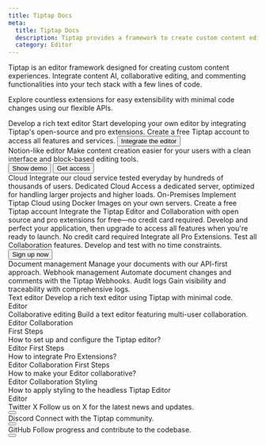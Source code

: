 ```yaml
---
title: Tiptap Docs
meta:
  title: Tiptap Docs
  description: Tiptap provides a framework to create custom content editors. Explore countless extensible features and handy cloud services.
  category: Editor
---
```



Tiptap is an editor framework designed for creating custom content experiences. Integrate content AI, collaborative editing, and commenting functionalities into your tech stack with a few lines of code.

Explore countless extensions for easy extensibility with minimal code changes using our flexible APIs.

<div className="grid gap-20">
    <CtaBox.Wrapper>
        <CtaBox.Title>Develop a rich text editor</CtaBox.Title>
        <CtaBox.Description>Start developing your own editor by integrating Tiptap's open-source and pro extensions. Create a free Tiptap account to access all features and services.</CtaBox.Description>
        <CtaBox.Actions className="-mx-3">
            <Button className="text-white/80 hover:text-white/100" variant="tertiary" asChild>
                <Link href="/editor/getting-started/overview">
                    Integrate the editor
                    <ArrowRightIcon className="w-4 h-4" />
                </Link>
            </Button>
        </CtaBox.Actions>
    </CtaBox.Wrapper>

  <Section
    title="Browse by feature"
    description="Review our docs and examples to learn how to incorporate Tiptap into your tech stack."
  >
    <div className="grid sm:grid-cols-2 gap-5">
      <ProductCard
        title="Editor"
        description="Headless and framework-agnostic rich text editor based on ProseMirror."
        tags={["Open source"]}
        documentationUrl="/editor/getting-started/overview"
        secondaryUrl="/examples/basics/default-text-editor"
        icon={editorIcon.src}
      />
      <ProductCard
        title="Collaboration"
        description="Real-time document editing with offline-first support."
        tags={["Cloud", "On premises"]}
        documentationUrl="/collaboration/getting-started/overview"
        secondaryUrl="/collaboration/getting-started/install"
        icon={collabIcon.src}
      />
      <ProductCard
        title="Content AI"
        description="In-line content manipulation with your custom LLM or OpenAI."
        tags={["Cloud", "On premises"]}
        documentationUrl="/content-ai/getting-started/overview"
        secondaryUrl="/content-ai/getting-started/overview#example"
        icon={contentAIIcon.src}
      />
      <ProductCard
        title="Comments"
        description="Integrate document and in-line comment functionality into your stack."
        tags={["Cloud", "On premises"]}
        documentationUrl="/comments/getting-started/overview"
        secondaryUrl="/comments/getting-started/overview#comments-example"
        icon={commentsIcon.src}
      />
      <ProductCard
        title="Documents"
        description="Manage and manipulate documents in your frontend or server-side."
        tags={["Cloud", "On premises"]}
        documentationUrl="/collaboration/documents"
        secondaryUrl="/collaboration/documents/rest-api"
        icon={documentsIcon.src}
      />
    </div>
  </Section>
  <Section
    title="Implement a template"
    description="Speed up your Tiptap integration into your React app with our UI template. You can deploy it as-is or customize it to meet your needs."
  >
    <ImageCard.Card>
      <ImageCard.Image src={contentTemplatesImage.src} alt="User interface templates for Tiptap" />
      <ImageCard.Content>
        <ImageCard.Title>Notion-like editor</ImageCard.Title>
        <ImageCard.Paragraph>Make content creation easier for your users with a clean interface and block-based editing tools.</ImageCard.Paragraph>
        <div className="flex items-center gap-2 mt-8">
            <Button asChild variant="secondary">
                <Link href="https://templates.tiptap.dev/">
                    Show demo
                    <ArrowRightIcon className="size-4" />
                </Link>
            </Button>
            <Button asChild variant="tertirary">
                <Link href="https://cloud.tiptap.dev/react-templates">
                    Get access
                    <ArrowRightIcon className="size-4" />
                </Link>
            </Button>
        </div>
      </ImageCard.Content>
    </ImageCard.Card>
  </Section>
  <Section
    title="Integrate or deploy Tiptap"
    description="Integrate Tiptap Cloud services into your environment or deploy our on-premises variant within your own infrastructure. Choose the solution that best fits your performance, management, and scalability requirements."
  >
    <Grid.Wrapper className="sm:grid-cols-2 lg:grid-cols-3">
      <Grid.Item>
        <Grid.ItemHeader>
          <CloudIcon className="w-6 h-6" />
        </Grid.ItemHeader>
        <Grid.ItemContent>
          <Grid.ItemTitle>Cloud</Grid.ItemTitle>
          <Grid.ItemParagraph>Integrate our cloud service tested everyday by hundreds of thousands of users.</Grid.ItemParagraph>
        </Grid.ItemContent>
      </Grid.Item>
      <Grid.Item>
        <Grid.ItemHeader>
          <DedicatedCloudIcon className="w-6 h-6" />
        </Grid.ItemHeader>
        <Grid.ItemContent>
          <Grid.ItemTitle>Dedicated Cloud</Grid.ItemTitle>
          <Grid.ItemParagraph>Access a dedicated server, optimized for handling larger projects and higher loads.</Grid.ItemParagraph>
        </Grid.ItemContent>
      </Grid.Item>
    <Grid.Item>
        <Grid.ItemHeader>
            <OnPremisesIcon className="w-6 h-6" />
        </Grid.ItemHeader>
        <Grid.ItemContent>
            <Grid.ItemTitle>On-Premises</Grid.ItemTitle>
            <Grid.ItemParagraph>Implement Tiptap Cloud using Docker Images on your own servers.</Grid.ItemParagraph>
        </Grid.ItemContent>
    </Grid.Item>
    </Grid.Wrapper>
    <CtaBox.Wrapper variant="light" className="mt-12">
      <CtaBox.Title>Create a free Tiptap account</CtaBox.Title>
      <CtaBox.Description>Integrate the Tiptap Editor and Collaboration with open source and pro extensions for free—no credit card required. Develop and perfect your application, then upgrade to access all features when you're ready to launch.</CtaBox.Description>
      <CtaBox.List>
        <CtaBox.ListItem title="Free sign up: ">No credit card required</CtaBox.ListItem>
        <CtaBox.ListItem title="Pro Extensions: ">Integrate all Pro Extensions.</CtaBox.ListItem>
        <CtaBox.ListItem title="Collaboration: ">Test all Collaboration features.</CtaBox.ListItem>
        <CtaBox.ListItem title="Unlimited dev time: ">Develop and test with no time constraints.</CtaBox.ListItem>
      </CtaBox.List>
      <CtaBox.Actions className="-mx-3">
        <Button variant="tertiary" asChild>
          <Link href="https://cloud.tiptap.dev/register">
            Sign up now
            <ArrowRightIcon className="w-4 h-4" />
          </Link>
        </Button>
      </CtaBox.Actions>
    </CtaBox.Wrapper>
  </Section>
  <Section
    title="Manage your documents"
    description="The Tiptap Platform offers a suite of tools to maintain and manipulate documents on both the frontend and backend."
  >
    <Grid.Wrapper className="sm:grid-cols-2 lg:grid-cols-3">
      <Grid.Item>
        <Grid.ItemHeader>
          <DocumentManagementIcon className="size-6" />
        </Grid.ItemHeader>
        <Grid.ItemContent>
          <Grid.ItemTitle>Document management</Grid.ItemTitle>
          <Grid.ItemParagraph>Manage your documents with our API-first approach.</Grid.ItemParagraph>
        </Grid.ItemContent>
      </Grid.Item>
      <Grid.Item>
        <Grid.ItemHeader>
          <WebhookIcon className="size-6" />
        </Grid.ItemHeader>
        <Grid.ItemContent>
          <Grid.ItemTitle>Webhook management</Grid.ItemTitle>
          <Grid.ItemParagraph>Automate document changes and comments with the Tiptap Webhooks.</Grid.ItemParagraph>
        </Grid.ItemContent>
      </Grid.Item>
      <Grid.Item>
        <Grid.ItemHeader>
          <AuditLogsIcon className="size-6" />
        </Grid.ItemHeader>
        <Grid.ItemContent>
          <Grid.ItemTitle>Audit logs</Grid.ItemTitle>
          <Grid.ItemParagraph>Gain visibility and traceability with comprehensive logs.</Grid.ItemParagraph>
        </Grid.ItemContent>
      </Grid.Item>
    </Grid.Wrapper>
  </Section>
  <Section title="Examples" moreLink={{ label: 'Browse examples', url: '/docs/examples' }}>
    <CardGrid.Wrapper>
      <CardGrid.Item asChild>
        <Link href="/examples/basics/default-text-editor">
          <CardGrid.ItemImage asNextImage src={cardCoverDefaultEditor.src} width={cardCoverDefaultEditor.width} height={cardCoverDefaultEditor.height} alt="Image" />
          <div>
            <CardGrid.ItemTitle>Text editor</CardGrid.ItemTitle>
            <CardGrid.ItemParagraph>Develop a rich text editor using Tiptap with minimal code.</CardGrid.ItemParagraph>
          </div>
          <CardGrid.ItemFooter>
            <Tag>Editor</Tag>
          </CardGrid.ItemFooter>
        </Link>
      </CardGrid.Item>
      <CardGrid.Item asChild>
        <Link href="/examples/advanced/collaborative-editing">
          <CardGrid.ItemImage asNextImage src={cardCoverCollaborativeEditing.src} width={cardCoverCollaborativeEditing.width} height={cardCoverCollaborativeEditing.height} alt="Image" />
          <div>
            <CardGrid.ItemTitle>Collaborative editing</CardGrid.ItemTitle>
            <CardGrid.ItemParagraph>Build a text editor featuring multi-user collaboration.</CardGrid.ItemParagraph>
          </div>
          <CardGrid.ItemFooter>
            <Tag>Editor</Tag>
            <Tag>Collaboration</Tag>
          </CardGrid.ItemFooter>
        </Link>
      </CardGrid.Item>
    </CardGrid.Wrapper>
  </Section>
  <Section title="Guides" moreLink={{ label: 'Browse guides', url: '/docs/guides' }}>
    <CardGrid.Wrapper>
      <CardGrid.Item asChild>
          <Link href="/editor/getting-started/configure">
          <CardGrid.Subtitle size="sm">First Steps</CardGrid.Subtitle>
          <div>
            <CardGrid.ItemTitle>How to set up and configure the Tiptap editor?</CardGrid.ItemTitle>
          </div>
          <CardGrid.ItemFooter>
            <Tag>Editor</Tag>
          </CardGrid.ItemFooter>
        </Link>
      </CardGrid.Item>
      <CardGrid.Item asChild>
          <Link href="/guides/pro-extensions">
          <CardGrid.Subtitle size="sm">First Steps</CardGrid.Subtitle>
          <div>
            <CardGrid.ItemTitle>How to integrate Pro Extensions?</CardGrid.ItemTitle>
          </div>
          <CardGrid.ItemFooter>
            <Tag>Editor</Tag>
            <Tag>Collaboration</Tag>
          </CardGrid.ItemFooter>
        </Link>
      </CardGrid.Item>
      <CardGrid.Item asChild>
          <Link href="/collaboration/getting-started/install">
          <CardGrid.Subtitle size="sm">First Steps</CardGrid.Subtitle>
          <div>
              <CardGrid.ItemTitle>How to make your Editor collaborative?</CardGrid.ItemTitle>
          </div>
          <CardGrid.ItemFooter>
            <Tag>Editor</Tag>
            <Tag>Collaboration</Tag>
          </CardGrid.ItemFooter>
        </Link>
      </CardGrid.Item>
      <CardGrid.Item asChild>
          <Link href="/editor/getting-started/style-editor">
            <CardGrid.Subtitle size="sm">Styling</CardGrid.Subtitle>
          <div>
              <CardGrid.ItemTitle>How to apply styling to the headless Tiptap Editor</CardGrid.ItemTitle>
          </div>
          <CardGrid.ItemFooter>
            <Tag>Editor</Tag>
          </CardGrid.ItemFooter>
        </Link>
      </CardGrid.Item>
    </CardGrid.Wrapper>
  </Section>
  <Section title="Community">
    <Grid.Wrapper className="sm:grid-cols-2 lg:grid-cols-3">
      <Grid.Item asChild>
        <Link href="https://x.com/tiptap_editor" target="_blank" rel="nofollow noreferrer">
          <Grid.ItemHeader>
            <XIcon className="w-6 h-6" />
          </Grid.ItemHeader>
          <Grid.ItemContent>
            <Grid.ItemTitle><span className="line-through">Twitter</span> X</Grid.ItemTitle>
            <Grid.ItemParagraph>Follow us on X for the latest news and updates.</Grid.ItemParagraph>
          </Grid.ItemContent>
          <div className="mt-4">
            <Button className="inline-block" size="small" variant="secondary">
              <ArrowRightIcon className="w-4 h-4" />
            </Button>
          </div>
        </Link>
      </Grid.Item>
      <Grid.Item asChild>
        <Link href="https://tiptap.dev/discord" target="_blank" rel="nofollow noreferrer">
          <Grid.ItemHeader>
            <DiscordIcon className="size-6" />
          </Grid.ItemHeader>
          <Grid.ItemContent>
            <Grid.ItemTitle>Discord</Grid.ItemTitle>
            <Grid.ItemParagraph>Connect with the Tiptap community.</Grid.ItemParagraph>
          </Grid.ItemContent>
          <div className="mt-4">
            <Button className="inline-block" size="small" variant="secondary">
              <ArrowRightIcon className="w-4 h-4" />
            </Button>
          </div>
        </Link>
      </Grid.Item>
      <Grid.Item asChild>
        <Link href="https://github.com/ueberdosis/tiptap" target="_blank" rel="nofollow noreferrer">
          <Grid.ItemHeader>
            <GithubIcon className="w-6 h-6" />
          </Grid.ItemHeader>
          <Grid.ItemContent>
            <Grid.ItemTitle>GitHub</Grid.ItemTitle>
            <Grid.ItemParagraph>Follow progress and contribute to the codebase.</Grid.ItemParagraph>
          </Grid.ItemContent>
          <div className="mt-4">
            <Button className="inline-block" size="small" variant="secondary">
              <ArrowRightIcon className="w-4 h-4" />
            </Button>
          </div>
        </Link>
      </Grid.Item>
    </Grid.Wrapper>
  </Section>
</div>
